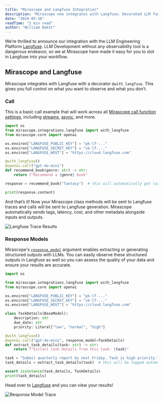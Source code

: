 ```yaml
---
title: "Mirascope and Langfuse Integration"
description: "Mirascope now integrates with Langfuse. Decorated LLM functions can now easily be sent to Langfuse."
date: "2024-05-16"
readTime: "2 min read"
author: "William Bakst"
---
```


We’re thrilled to announce our integration with the LLM Engineering Platform [Langfuse](https://langfuse.com/). LLM Development without any observability tool is a dangerous endeavor, so we at Mirascope have made it easy for you to slot in Langfuse into your workflow.

## Mirascope and Langfuse

Mirascope integrates with Langfuse with a decorator `@with_langfuse`. This gives you full control on what you want to observe and what you don’t.

### Call

This is a basic call example that will work across all [Mirascope call function settings](https://mirascope.com/learn/calls), including [streams](https://mirascope.com/learn/streams), [async](https://mirascope.com/learn/async), and more.

```python
import os
from mirascope.integrations.langfuse import with_langfuse
from mirascope.core import openai

os.environ["LANGFUSE_PUBLIC_KEY"] = "pk-lf-..."
os.environ["LANGFUSE_SECRET_KEY"] = "sk-lf-..."
os.environ["LANGFUSE_HOST"] = "https://cloud.langfuse.com"

@with_langfuse()
@openai.call("gpt-4o-mini")
def recommend_book(genre: str) -> str:
    return f"Recommend a {genre} book"

response = recommend_book("fantasy")  # this will automatically get logged with langfuse

print(response.content)
```

And that’s it! Now your Mirascope class methods will be sent to Langfuse traces and calls will be sent to Langfuse generation. Mirascope automatically sends tags, latency, cost, and other metadata alongside inputs and outputs.

![Langfuse Trace Results](/assets/blog/langfuse-integration/mirascope_langfuse_trace.png)

### Response Models

Mirascope's [`response_model`](https://mirascope.com/learn/response_models) argument enables extracting or generating structured outputs with LLMs. You can easily observe these structured outputs in Langfuse as well so you can assess the quality of your data and ensure your results are accurate.

```python
import os

from mirascope.integrations.langfuse import with_langfuse
from mirascope.core import openai

os.environ["LANGFUSE_PUBLIC_KEY"] = "pk-lf-..."
os.environ["LANGFUSE_SECRET_KEY"] = "sk-lf-..."
os.environ["LANGFUSE_HOST"] = "https://cloud.langfuse.com"

class TaskDetails(BaseModel):
    description: str
    due_date: str
    priority: Literal["low", "normal", "high"]

@with_langfuse()
@openai.call("gpt-4o-mini", response_model=TaskDetails)
def extract_task_details(task: str) -> str:
    return f"Extract task details from this task: {task}"

task = "Submit quarterly report by next Friday. Task is high priority."
task_details = extract_task_details(task)  # this will be logged automatically with langfuse 

assert isinstance(task_details, TaskDetails)
print(task_details)
```

Head over to [Langfuse](https://langfuse.com/) and you can view your results!

![Response Model Trace](/assets/blog/langfuse-integration/mirascope_langfuse_response_model_trace.png)
